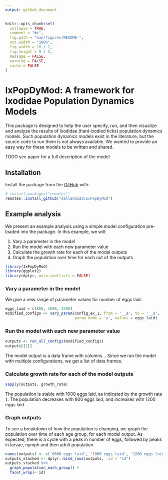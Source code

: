 ```yaml
---
output: github_document
---
```


<!-- README.md is generated from README.Rmd. Please edit that file -->

```r
knitr::opts_chunk$set(
  collapse = TRUE,
  comment = "#>",
  fig.path = "man/figures/README-",
  out.width = "100%",
  fig.width = 16 / 2,
  fig.height = 9 / 2,
  message = FALSE,
  warning = FALSE,
  cache = FALSE
)
```

# IxPopDyMod: A framework for Ixodidae Population Dynamics Models

This package is designed to help the user specify, run, and then visualize and analyze the results of Ixodidae (hard-bodied ticks) population dynamics models. Such population dynamics models exist in the literature, but the source code to run them is not always available. We wanted to provide an easy way for these models to be written and shared.

TODO see paper for a full description of the model

## Installation

Install the package from the [GitHub](https://github.com/) with: 
```r
# install.packages("remotes")
remotes::install_github("dallenmidd/IxPopDyMod")
```

## Example analysis

We present an example analysis using a simple model configuration pre-loaded into the package. In this example, we will:

1. Vary a parameter in the model
2. Run the model with each new parameter value
3. Calculate the growth rate for each of the model outputs
4. Graph the population over time for each out of the outputs

```r
library(IxPopDyMod)
library(ggplot2)
library(dplyr, warn.conflicts = FALSE)
```

### Vary a parameter in the model
We give a new range of parameter values for number of eggs laid.
```r
eggs_laid = c(800, 1000, 1200)
modified_configs <- vary_param(config_ex_1, from = '__a', to = '__e', 
                               param_name = 'a', values = eggs_laid)
```

### Run the model with each new parameter value
```r
outputs <- run_all_configs(modified_configs)
outputs[[1]]
```
The model output is a data frame with columns... Since we ran the model with multiple configurations, we get a list of data frames.

### Calculate growth rate for each of the model outputs
```r
sapply(outputs, growth_rate) 
```
The population is stable with 1000 eggs laid, as indicated by the growth rate `1`. The population decreases with 800 eggs laid, and increases with 1200 eggs laid.

### Graph outputs
To see a breakdown of how the population is changing, we graph the population over time of each age group, for each model output. As expected, there is a cycle with a peak in number of eggs, followed by peaks in larvae, nymph and then adult population.

```r
names(outputs) <- c('0800 eggs laid', '1000 eggs laid', '1200 eggs laid')
outputs_stacked <- dplyr::bind_rows(outputs, .id = "id")
outputs_stacked %>%
  graph_population_each_group() +
  facet_wrap(~ id)
```



